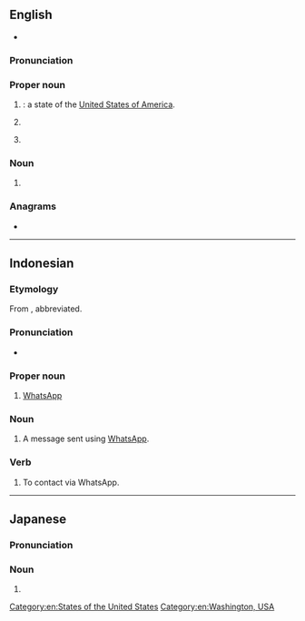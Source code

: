 {{also|Appendix:Variations of "wa"}}
==English==
* {{a|AU}} {{IPA|en|/ˈdʌbəlˌju: eɪ/}}

===Pronunciation===

===Proper noun===
{{en-proper noun}}

# {{lb|en|US}} {{abbreviation of|en|Washington|nodot=1}}: a state of the [[United States of America]].
# {{initialism of|en|Western Australia}}
#: {{coordinate terms|en|ACT|NSW|NT|QLD|SA|TAS|VIC}}
# {{lb|en|sports}} {{initialism of|en|w:World Athletics|World Athletics}}

===Noun===
{{en-noun}}

# {{lb|en|netball}} {{initialism of|en|wing attack}}

===Anagrams===
* {{anagrams|en|a=aw|aw}}

[[Category:en:States of the United States]]
[[Category:en:Washington, USA]]

----

==Indonesian==

===Etymology===
From {{bor|id|en|WhatsApp}}, abbreviated.

===Pronunciation===
* {{IPA|id|/we.ʔa/|/wea/}}

===Proper noun===
{{head|id|proper noun}}

# {{lb|id|colloquial}} [[WhatsApp#English|WhatsApp]]

===Noun===
{{id-noun}}

# {{lb|id|colloquial}} A message sent using [[WhatsApp#English|WhatsApp]].
#: {{ux|id|Kamu udah baca '''WA'''ku belom?|Have you read my '''WhatsApp message'''?|inline=1}}

===Verb===
{{id-verb}}

# {{lb|id|colloquial}} To contact via WhatsApp.
#: {{ux|id|Kalau sudah sampai rumah jangan lupa '''WA''' aku, ya!||inline=1}}

----

==Japanese==

===Pronunciation===
{{ja-pron|ウイニング% アンサー}}

===Noun===
{{ja-noun|head=W%A|ウイニング% アンサー}}

# {{abbreviation of|ja|ウイニングアンサー|tr=uiningu ansā}}